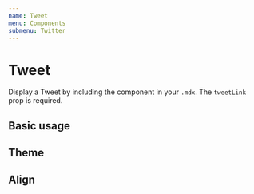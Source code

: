 ```yaml
---
name: Tweet
menu: Components
submenu: Twitter
---
```



# Tweet

Display a Tweet by including the component in your `.mdx`. The `tweetLink` prop is required.

<Props of={Tweet} />

## Basic usage

<Playground>
  <Tweet tweetLink="PaulieScanlon/status/1201514996838141952" />
</Playground>

## Theme

<Playground>
  <Tweet tweetLink="PaulieScanlon/status/1201514996838141952" theme="dark" />
</Playground>

## Align

<Playground>
  <Tweet tweetLink="PaulieScanlon/status/1201514996838141952" align="right" />
</Playground>
